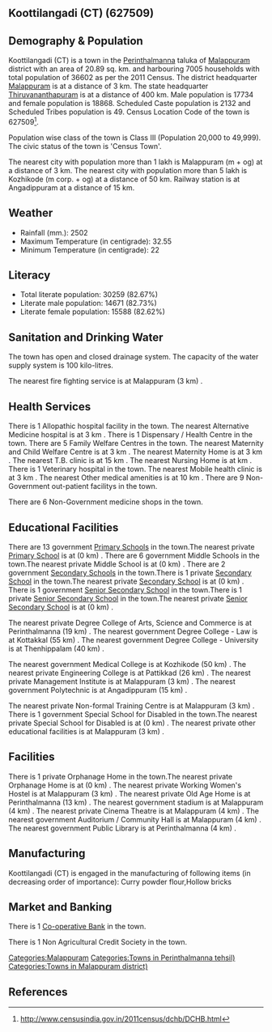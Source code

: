 {{Infobox settlement
| name=Koottilangadi (CT)
| native_name=
| native_name_lang=
| other_name=
| nickname=
| settlement_type=Town
| image_skyline=
| image_alt=
| image_caption=
| pushpin_map=India Kerala
| pushpin_label_position=right
| pushpin_map_alt=
| pushpin_map_caption=Location in Kerala, India
| latd=
| latm=
| lats=
| latNS=
| longd=
| longm=
| longs=
| longEW=
| coordinates_display=inline,title
| subdivision_type=Country
| subdivision_name={{flag|India}}
| subdivision_type1=[[States and territories of India|State]]
| subdivision_name1=Kerala 
| subdivision_type2=[[List of districts of India|District]]
| subdivision_name2=Malappuram
| subdivision_type3=Tahsil
| subdivision_name3=Perinthalmanna
| website=
| established_title=<!-- Established -->
| established_date=
| founder=
| named_for=
| government_type=
| governing_body=
| unit_pref=Metric
| area_footnotes=
| area_rank=
| area_total_km2=20.89
| elevation_footnotes=
| elevation_m=
| population_total=36602
| population_as_of=2011
| population_rank=
| population_density_km2=1752
| population_demonym=
| population_footnotes=
| demographics_type1=Languages=
| demographics1_title1=Official=
| demographics1_info1=[[Malayalam language|Malayalam]]
| timezone1=[[Indian Standard Time|IST]]
| utc_offset1==+5:30
| postal_code_type=[[Postal Index Number|PIN]]
| postal_code=
| area_code_type=Telephone code
| area_code=
| registration_plate=
| blank1_name_sec1=Nearest city
| blank1_info_sec1=[[Malappuram (m + og)]]
| blank2_name_sec1=[[Human sex ratio|Sex ratio]]
| blank2_info_sec1=1063
| blank3_name_sec1=Literacy
| blank3_info_sec1=82.67%
| blank1_name_sec2=[[2011 Census of India|2011 census]] code
| blank1_info_sec2=627509
| footnotes=
}}

== Koottilangadi (CT) (627509) ==

== Demography & Population ==

Koottilangadi (CT) is a town in the [[Perinthalmanna]] taluka of [[Malappuram]] district with an area of 20.89 sq. km. and harbouring 7005 households with total population of 36602 as per the 2011 Census. The district headquarter [[Malappuram]] is at a distance of 3 km. The state headquarter [[Thiruvananthapuram]] is at a distance of 400 km. Male population is 17734 and female population is 18868. Scheduled Caste population is 2132 and Scheduled Tribes population is 49. Census Location Code of the town is 627509<ref>http://www.censusindia.gov.in/2011census/dchb/DCHB.html</ref>.

Population wise class of the town is Class III (Population 20,000 to 49,999).
The civic status of the town is 'Census Town'.

The nearest city with population more than 1 lakh is Malappuram (m + og) at a distance of 3 km. The nearest city with population more than 5 lakh is Kozhikode (m corp. + og) at a distance of 50 km. Railway station is at Angadippuram at a distance of 15 km.


== Weather ==  
* Rainfall (mm.): 2502 
* Maximum Temperature (in centigrade): 32.55
* Minimum Temperature (in centigrade): 22


== Literacy ==  
* Total literate population: 30259 (82.67%)
* Literate male population: 14671 (82.73%)
* Literate female population: 15588 (82.62%)


== Sanitation and Drinking Water ==  
The town has open and closed drainage system.
The capacity of the water supply system is 100 kilo-litres.

The nearest fire fighting service is at Malappuram (3 km) .


== Health Services ==
There is 1 Allopathic hospital facility in the town.
The nearest Alternative Medicine hospital is at 3 km .
There is 1 Dispensary / Health Centre in the town.
There are 5 Family Welfare Centres in the town.
The nearest Maternity and Child Welfare Centre is at 3 km .
The nearest Maternity Home is at 3 km .
The nearest T.B. clinic is at 15 km .
The nearest Nursing Home is at  km .
There is 1 Veterinary hospital in the town.
The nearest Mobile health clinic is at 3 km .
The nearest Other medical amenities is at 10 km .
There are 9 Non-Government out-patient facilitys in the town.


There are 6 Non-Government medicine shops in the town.


== Educational Facilities ==
There are 13 government [[Primary School]]s in the town.The nearest private [[Primary School]] is at  (0 km) .
There are 6 government Middle Schools in the town.The nearest private Middle School is at  (0 km) .
There are 2 government [[Secondary School]]s in the town.There is 1 private [[Secondary School]] in the town.The nearest private [[Secondary School]] is at  (0 km) .
There is 1 government [[Senior Secondary School]] in the town.There is 1 private [[Senior Secondary School]] in the town.The nearest private [[Senior Secondary School]] is at  (0 km) .
 
 
 
 
 
The nearest private Degree College of Arts, Science and Commerce is at Perinthalmanna  (19 km) .
The nearest government Degree College - Law is at Kottakkal  (55 km) .
The nearest government Degree College - University is at Thenhippalam (40 km) .
 
The nearest government Medical College is at Kozhikode (50 km) .
The nearest private Engineering College is at Pattikkad (26 km) .
The nearest private Management Institute is at Malappuram (3 km) .
The nearest government Polytechnic is at Angadippuram (15 km) .
 
The nearest private Non-formal Training Centre is at Malappuram (3 km) .
There is 1 government Special School for Disabled in the town.The nearest private Special School for Disabled is at  (0 km) .
The nearest private other educational facilities is at Malappuram (3 km) .


== Facilities ==
There is 1 private Orphanage Home in the town.The nearest private Orphanage Home is at  (0 km) .
The nearest private Working Women's Hostel is at Malappuram (3 km) .
The nearest private Old Age Home is at Perinthalmanna  (13 km) .
The nearest government stadium is at Malappuram (4 km) .
The nearest private Cinema Theatre is at Malappuram (4 km) .
The nearest government Auditorium / Community Hall is at Malappuram (4 km) .
The nearest government Public Library is at Perinthalmanna  (4 km) .


== Manufacturing ==
Koottilangadi (CT) is engaged in the manufacturing of following items (in decreasing order of importance): Curry powder flour,Hollow  bricks


== Market and Banking ==


There is 1 [[Co-operative Bank]] in the town.

There is 1 Non Agricultural Credit Society in the town.


[[Categories:Malappuram]]
[[Categories:Towns in Perinthalmanna tehsil)]]
[[Categories:Towns in Malappuram district)]]


== References ==
{{Reflist}}


